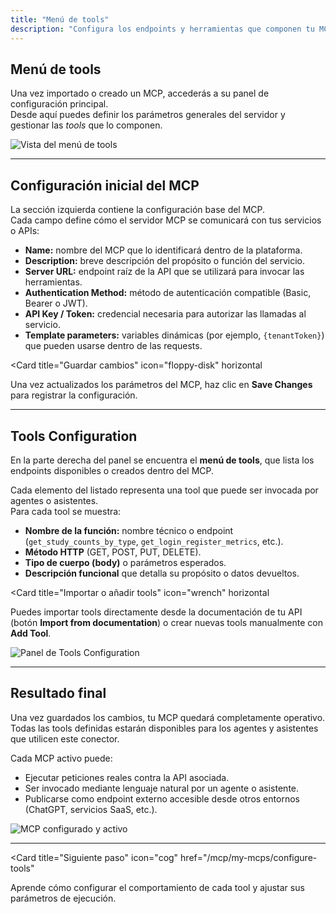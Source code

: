 ```yaml
---
title: "Menú de tools"
description: "Configura los endpoints y herramientas que componen tu MCP desde el panel de Tools Configuration."
---
```


## Menú de tools

Una vez importado o creado un MCP, accederás a su panel de configuración principal.  
Desde aquí puedes definir los parámetros generales del servidor y gestionar las *tools* que lo componen.

![Vista del menú de tools](8c04a9df-877a-422e-99fa-201ddb85c1e5.png)

---

## Configuración inicial del MCP

La sección izquierda contiene la configuración base del MCP.  
Cada campo define cómo el servidor MCP se comunicará con tus servicios o APIs:

- **Name:** nombre del MCP que lo identificará dentro de la plataforma.  
- **Description:** breve descripción del propósito o función del servicio.  
- **Server URL:** endpoint raíz de la API que se utilizará para invocar las herramientas.  
- **Authentication Method:** método de autenticación compatible (Basic, Bearer o JWT).  
- **API Key / Token:** credencial necesaria para autorizar las llamadas al servicio.  
- **Template parameters:** variables dinámicas (por ejemplo, `{tenantToken}`) que pueden usarse dentro de las requests.  

<Card
  title="Guardar cambios"
  icon="floppy-disk"
  horizontal
>
  Una vez actualizados los parámetros del MCP, haz clic en <strong>Save Changes</strong> para registrar la configuración.
</Card>

---

## Tools Configuration

En la parte derecha del panel se encuentra el **menú de tools**, que lista los endpoints disponibles o creados dentro del MCP.

Cada elemento del listado representa una tool que puede ser invocada por agentes o asistentes.  
Para cada tool se muestra:

- **Nombre de la función:** nombre técnico o endpoint (`get_study_counts_by_type`, `get_login_register_metrics`, etc.).  
- **Método HTTP** (GET, POST, PUT, DELETE).  
- **Tipo de cuerpo (body)** o parámetros esperados.  
- **Descripción funcional** que detalla su propósito o datos devueltos.

<Card
  title="Importar o añadir tools"
  icon="wrench"
  horizontal
>
  Puedes importar tools directamente desde la documentación de tu API (botón <strong>Import from documentation</strong>) o crear nuevas tools manualmente con <strong>Add Tool</strong>.
</Card>

![Panel de Tools Configuration](6174130d-277d-4ff6-bc28-f76439b0ace7.png)

---

## Resultado final

Una vez guardados los cambios, tu MCP quedará completamente operativo.  
Todas las tools definidas estarán disponibles para los agentes y asistentes que utilicen este conector.

Cada MCP activo puede:

- Ejecutar peticiones reales contra la API asociada.  
- Ser invocado mediante lenguaje natural por un agente o asistente.  
- Publicarse como endpoint externo accesible desde otros entornos (ChatGPT, servicios SaaS, etc.).

![MCP configurado y activo](38f335f5-3db6-42df-b3df-e6d882f51873.png)

---

<Card
  title="Siguiente paso"
  icon="cog"
  href="/mcp/my-mcps/configure-tools"
>
  Aprende cómo configurar el comportamiento de cada tool y ajustar sus parámetros de ejecución.
</Card>
